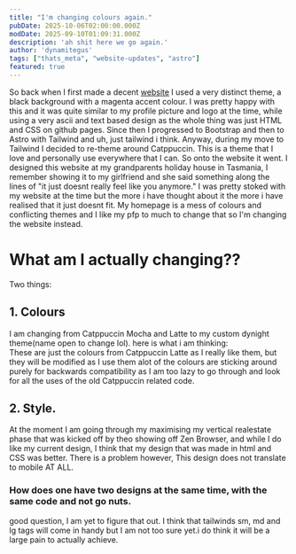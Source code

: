 ```yaml
---
title: "I'm changing colours again."
pubDate: 2025-10-06T02:00:00.000Z
modDate: 2025-09-10T01:09:31.000Z
description: 'ah shit here we go again.'
author: 'dynamitegus'
tags: ["thats_meta", "website-updates", "astro"]
featured: true
---
```


So back when I first made a decent [website](https://github.com/dynamitegus/dynamitegus.github.io) I used a very distinct theme, a black background with a magenta accent colour. I was pretty happy with this and it was quite similar to my profile picture and logo at the time, while using a very ascii and text based design as the whole thing was just HTML and CSS on github pages. Since then I progressed to Bootstrap and then to Astro with Tailwind and uh, just tailwind i think. Anyway, during my move to Tailwind I decided to re-theme around Catppuccin. This is a theme that I love and personally use everywhere that I can. So onto the website it went.
I designed this website at my grandparents holiday house in Tasmania, I remember showing it to my girlfriend and she said something along the lines of \"it just doesnt really feel like you anymore.\" I was pretty stoked with my website at the time but the more i have thought about it the more i have realised that it just doesnt fit. My homepage is a mess of colours and conflicting themes and I like my pfp to much to change that so I\'m changing the website instead.
# What am I actually changing??
Two things:
## 1. Colours
I am changing from Catppuccin Mocha and Latte to my custom dynight theme\(name open to change lol\).
here is what i am thinking:
<ColourBoxes />
\
These are just the colours from Catppuccin Latte as I really like them, but they will be modified as I use them alot of the colours are sticking around purely for backwards compatibility as I am too lazy to go through and look for all the uses of the old Catppuccin related code.
## 2. Style.
At the moment I am going through my maximising my vertical realestate phase that was kicked off by theo showing off Zen Browser, and while I do like my current design, I think that my design that was made in html and CSS was better. There is a problem however, This design does not translate to mobile AT ALL.
### How does one have two designs at the same time, with the same code and not go nuts.
good question, I am yet to figure that out. I think that tailwinds sm, md and lg tags will come in handy but I am not too sure yet.i do think it will be a large pain to actually achieve.
